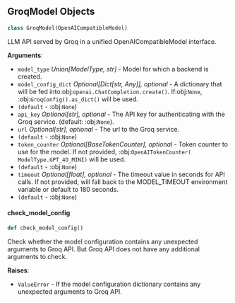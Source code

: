 <a id="camel.models.groq_model"></a>

<a id="camel.models.groq_model.GroqModel"></a>

## GroqModel Objects

```python
class GroqModel(OpenAICompatibleModel)
```

LLM API served by Groq in a unified OpenAICompatibleModel interface.

**Arguments**:

- `model_type` _Union[ModelType, str]_ - Model for which a backend is
  created.
- `model_config_dict` _Optional[Dict[str, Any]], optional_ - A dictionary
  that will be fed into:obj:`openai.ChatCompletion.create()`.
  If:obj:`None`, :obj:`GroqConfig().as_dict()` will be used.
- `(default` - :obj:`None`)
- `api_key` _Optional[str], optional_ - The API key for authenticating
  with the Groq service. (default: :obj:`None`).
- `url` _Optional[str], optional_ - The url to the Groq service.
- `(default` - :obj:`None`)
- `token_counter` _Optional[BaseTokenCounter], optional_ - Token counter to
  use for the model. If not provided, :obj:`OpenAITokenCounter(
  ModelType.GPT_4O_MINI)` will be used.
- `(default` - :obj:`None`)
- `timeout` _Optional[float], optional_ - The timeout value in seconds for
  API calls. If not provided, will fall back to the MODEL_TIMEOUT
  environment variable or default to 180 seconds.
- `(default` - :obj:`None`)

<a id="camel.models.groq_model.GroqModel.check_model_config"></a>

#### check\_model\_config

```python
def check_model_config()
```

Check whether the model configuration contains any unexpected
arguments to Groq API. But Groq API does not have any additional
arguments to check.

**Raises**:

- `ValueError` - If the model configuration dictionary contains any
  unexpected arguments to Groq API.

